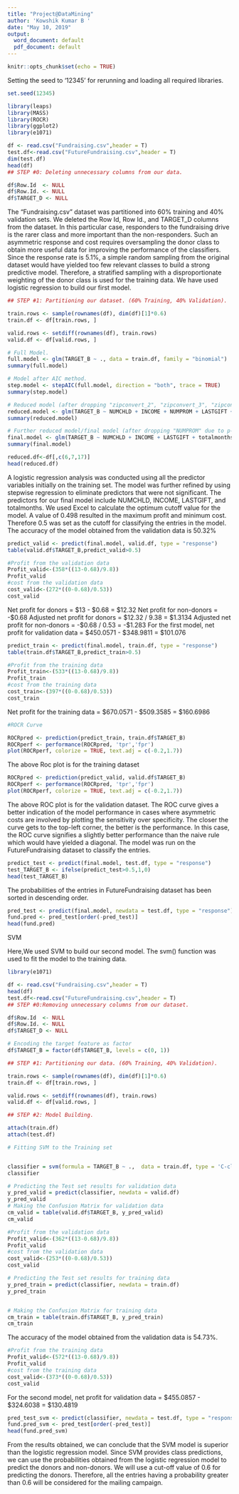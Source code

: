 ---
title: "Project@DataMining"
author: 'Kowshik Kumar B '
date: "May 10, 2019"
output:
  word_document: default
  pdf_document: default
---

```{r setup, include=FALSE}
knitr::opts_chunk$set(echo = TRUE)
```



Setting the seed to ‘12345’ for rerunning and loading all required libraries.

```{r}
set.seed(12345)

library(leaps)
library(MASS)
library(ROCR)
library(ggplot2)
library(e1071) 
```


```{r}
df <- read.csv("Fundraising.csv",header = T)
test.df<-read.csv("FutureFundraising.csv",header = T)
dim(test.df)
head(df)
## STEP #0: Deleting unnecessary columns from our data.

df$Row.Id  <- NULL
df$Row.Id. <- NULL
df$TARGET_D <- NULL
```

The “Fundraising.csv” dataset was partitioned into 60% training and 40% validation sets. We deleted the Row Id, Row Id., and TARGET_D columns from the dataset.
In this particular case, responders to the fundraising drive is the rarer class and more important than the non-responders. Such an asymmetric response and cost requires oversampling the donor class to obtain more useful data for improving the performance of the classifiers.
Since the response rate is 5.1%, a simple random sampling from the original dataset would have yielded too few relevant classes to build a strong predictive model. Therefore, a stratified sampling with a disproportionate weighting of the donor class is used for the training data.
We have used logistic regression to build our first model.

```{r}
## STEP #1: Partitioning our dataset. (60% Training, 40% Validation).

train.rows <- sample(rownames(df), dim(df)[1]*0.6)
train.df <- df[train.rows, ]

valid.rows <- setdiff(rownames(df), train.rows) 
valid.df <- df[valid.rows, ]

```
```{r}
# Full Model.
full.model <- glm(TARGET_B ~ ., data = train.df, family = "binomial")
summary(full.model)

# Model after AIC method.
step.model <- stepAIC(full.model, direction = "both", trace = TRUE)
summary(step.model)

# Reduced model (after dropping "zipconvert_2", "zipconvert_3", "zipconvert_4", "zipconvert_5" due to extremely high p-values).
reduced.model <- glm(TARGET_B ~ NUMCHLD + INCOME + NUMPROM + LASTGIFT + totalmonths, data = train.df, family = "binomial")
summary(reduced.model)

# Further reduced model/final model (after dropping "NUMPROM" due to p-value > 10%).
final.model <- glm(TARGET_B ~ NUMCHLD + INCOME + LASTGIFT + totalmonths, data = train.df, family = "binomial")
summary(final.model)

reduced.df<-df[,c(6,7,17)]
head(reduced.df)
```

A logistic regression analysis was conducted using all the predictor variables initially on the training set. The model was further refined by using stepwise regression to eliminate predictors that were not significant. The predictors for our final model include NUMCHLD, INCOME, LASTGIFT, and totalmonths.
We used Excel to calculate the optimum cutoff value for the model. A value of 0.498 resulted in the maximum profit and minimum cost. Therefore 0.5 was set as the cutoff for classifying the entries in the model.
The accuracy of the model obtained from the validation data is 50.32%

```{r}
predict_valid <- predict(final.model, valid.df, type = "response")
table(valid.df$TARGET_B,predict_valid>0.5)
```
```{r}
#Profit from the validation data
Profit_valid<-(358*((13-0.68)/9.8))
Profit_valid
#cost from the validation data
cost_valid<-(272*((0-0.68)/0.53))
cost_valid
```

Net profit for donors = $13 - $0.68 = $12.32 Net profit for non-donors = -$0.68 Adjusted net profit for donors = $12.32 / 9.38 = $1.3134 Adjusted net profit for non-donors = -$0.68 / 0.53 = -$1.283
For the first model, net profit for validation data = $450.0571 - $348.9811 = $101.076

```{r}
predict_train <- predict(final.model, train.df, type = "response")
table(train.df$TARGET_B,predict_train>0.5)
```
```{r}
#Profit from the training data
Profit_train<-(533*((13-0.68)/9.8))
Profit_train
#cost from the training data
cost_train<-(397*((0-0.68)/0.53))
cost_train
```

Net profit for the training data = $670.0571 - $509.3585 = $160.6986

```{r}
#ROCR Curve

ROCRpred <- prediction(predict_train, train.df$TARGET_B)
ROCRperf <- performance(ROCRpred, 'tpr','fpr')
plot(ROCRperf, colorize = TRUE, text.adj = c(-0.2,1.7))
```

The above Roc plot is for the training dataset

```{r}
ROCRpred <- prediction(predict_valid, valid.df$TARGET_B)
ROCRperf <- performance(ROCRpred, 'tpr','fpr')
plot(ROCRperf, colorize = TRUE, text.adj = c(-0.2,1.7))
```

The above ROC plot is for the validation dataset. The ROC curve gives a better indication of the model performance in cases where asymmetric costs are involved by plotting the sensitivity over specificity. The closer the curve gets to the top-left corner, the better is the performance. In this case, the ROC curve signifies a slightly better performance than the naive rule which would have yielded a diagonal.
The model was run on the FutureFundraising dataset to classify the entries.

```{r}
predict_test <- predict(final.model, test.df, type = "response")
test_TARGET_B <- ifelse(predict_test>0.5,1,0)
head(test_TARGET_B)
```

The probabilities of the entries in FutureFundraising dataset has been sorted in descending order.

```{r}
pred_test <- predict(final.model, newdata = test.df, type = "response") 
fund.pred <- pred_test[order(-pred_test)] 
head(fund.pred) 
```


SVM

Here,We used SVM to build our second model. The svm() function was used to fit the model to the training data.

```{r}
library(e1071) 
```
```{r}

df <- read.csv("Fundraising.csv",header = T)
head(df)
test.df<-read.csv("FutureFundraising.csv",header = T)
## STEP #0:Removing unnecessary columns from our dataset.

df$Row.Id  <- NULL
df$Row.Id. <- NULL
df$TARGET_D <- NULL

# Encoding the target feature as factor 
df$TARGET_B = factor(df$TARGET_B, levels = c(0, 1)) 
```


```{r}
## STEP #1: Partitioning our data. (60% Training, 40% Validation).

train.rows <- sample(rownames(df), dim(df)[1]*0.6)
train.df <- df[train.rows, ]

valid.rows <- setdiff(rownames(df), train.rows) 
valid.df <- df[valid.rows, ]

```

```{r}
## STEP #2: Model Building.

attach(train.df)
attach(test.df)

# Fitting SVM to the Training set 


classifier = svm(formula = TARGET_B ~ .,  data = train.df, type = 'C-classification', kernel = 'linear') 
classifier

```

```{r}
# Predicting the Test set results for validation data
y_pred_valid = predict(classifier, newdata = valid.df) 
y_pred_valid
# Making the Confusion Matrix for validation data
cm_valid = table(valid.df$TARGET_B, y_pred_valid) 
cm_valid
```

```{r}
#Profit from the validation data
Profit_valid<-(362*((13-0.68)/9.8))
Profit_valid
#cost from the validation data
cost_valid<-(253*((0-0.68)/0.53))
cost_valid
```

```{r}
# Predicting the Test set results for training data
y_pred_train = predict(classifier, newdata = train.df) 
y_pred_train


# Making the Confusion Matrix for training data
cm_train = table(train.df$TARGET_B, y_pred_train) 
cm_train

```

The accuracy of the model obtained from the validation data is 54.73%.

```{r}
#Profit from the training data
Profit_valid<-(572*((13-0.68)/9.8))
Profit_valid
#cost from the training data
cost_valid<-(373*((0-0.68)/0.53))
cost_valid

```

For the second model, net profit for validation data = $455.0857 - $324.6038 = $130.4819

```{r}
pred_test_svm <- predict(classifier, newdata = test.df, type = "response") 
fund.pred_svm <- pred_test[order(-pred_test)] 
head(fund.pred_svm) 
```

From the results obtained, we can conclude that the SVM model is superior than the logistic regression model. Since SVM provides class predictions, we can use the probabilities obtained from the logistic regression model to predict the donors and non-donors. We will use a cut-off value of 0.6 for predicting the donors. Therefore, all the entries having a probability greater than 0.6 will be considered for the mailing campaign.
